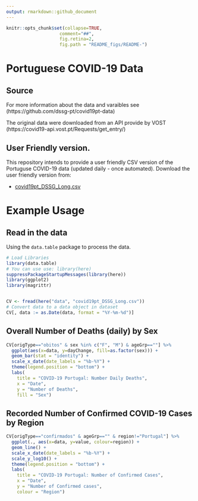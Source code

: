 ```yaml
---
output: rmarkdown::github_document
---
```


  ```r
knitr::opts_chunk$set(collapse=TRUE,
                      comment="##",
                      fig.retina=2,
                      fig.path = "README_figs/README-")
```

# Portuguese COVID-19 Data

## Source

For more information about the data and varaibles see (https://github.com/dssg-pt/covid19pt-data)

The original data were downloaded from an API provide by VOST (https://covid19-api.vost.pt/Requests/get_entry/)

## User Friendly version.

This repository intends to provide a user friendly CSV version of the Portuguse COVID-19 
data (updated daily - once automated). Download the user friendly version from:

+ [covid19pt_DSSG_Long.csv](https://raw.githubusercontent.com/saghirb/Dados_COVID-19_PT/master/data/covid19pt_DSSG_Long.csv)


# Example Usage


## Read in the data

Using the `data.table` package to process the data.

```r
# Load Libraries
library(data.table)
# You can use use: library(here)
suppressPackageStartupMessages(library(here))
library(ggplot2)
library(magrittr)


CV <- fread(here("data", "covid19pt_DSSG_Long.csv"))
# Convert data to a data object in dataset
CV[, data := as.Date(data, format = "%Y-%m-%d")]
```

## Overall Number of Deaths (daily) by Sex

```r
CV[origType=="obitos" & sex %in% c("F", "M") & ageGrp==""] %>%
  ggplot(aes(x=data, y=dayChange, fill=as.factor(sex))) +
  geom_bar(stat = "identity") +
  scale_x_date(date_labels = "%b-%Y") +
  theme(legend.position = "bottom") +
  labs(
    title = "COVID-19 Portugal: Number Daily Deaths",
    x = "Date",
    y = "Number of Deaths",
    fill = "Sex")
```

## Recorded Number of Confirmed COVID-19 Cases by Region

```r
CV[origType=="confirmados" & ageGrp=="" & region!="Portugal"] %>%
  ggplot(., aes(x=data, y=value, colour=region)) +
  geom_line() +
  scale_x_date(date_labels = "%b-%Y") +
  scale_y_log10() +
  theme(legend.position = "bottom") +
  labs(
    title = "COVID-19 Portugal: Number of Confirmed Cases",
    x = "Date",
    y = "Number of Confirmed cases",
    colour = "Region")
```


